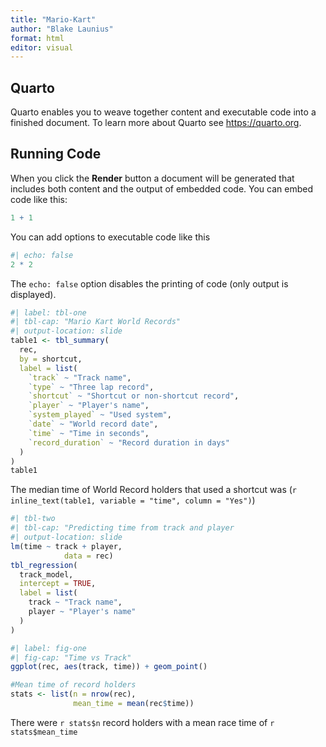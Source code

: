 ```yaml
---
title: "Mario-Kart"
author: "Blake Launius"
format: html
editor: visual
---
```


## Quarto

Quarto enables you to weave together content and executable code into a finished document. To learn more about Quarto see <https://quarto.org>.

## Running Code

When you click the **Render** button a document will be generated that includes both content and the output of embedded code. You can embed code like this:

```r
1 + 1
```

You can add options to executable code like this

```r
#| echo: false
2 * 2
```

The `echo: false` option disables the printing of code (only output is displayed).

```r
#| label: tbl-one
#| tbl-cap: "Mario Kart World Records"
#| output-location: slide
table1 <- tbl_summary(
  rec,
  by = shortcut,
  label = list(
    `track` ~ "Track name",
    `type` ~ "Three lap record",
    `shortcut` ~ "Shortcut or non-shortcut record",
    `player` ~ "Player's name",
    `system_played` ~ "Used system",
    `date` ~ "World record date",
    `time` ~ "Time in seconds",
    `record_duration` ~ "Record duration in days"
  )
)
table1
```

The median time of World Record holders that used a shortcut was (`r inline_text(table1, variable = "time", column = "Yes")`)

```r
#| tbl-two
#| tbl-cap: "Predicting time from track and player
#| output-location: slide
lm(time ~ track + player,
            data = rec)
tbl_regression(
  track_model,
  intercept = TRUE,
  label = list(
    track ~ "Track name",
    player ~ "Player's name"
  )
)
```

```r
#| label: fig-one
#| fig-cap: "Time vs Track"
ggplot(rec, aes(track, time)) + geom_point()
```

```r
#Mean time of record holders
stats <- list(n = nrow(rec),
              mean_time = mean(rec$time))
```

There were `r stats$n` record holders with a mean race time of `r stats$mean_time`
